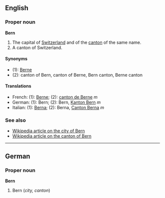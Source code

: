 ==English==
===Proper noun===
'''Bern'''

#The capital of [[Switzerland]] and of the [[canton]] of the same name.
#A canton of Switzerland.

====Synonyms====
*(1): [[Berne]]
*(2): canton of Bern, canton of Berne, Bern canton, Berne canton

====Translations====
*French: (1): [[Berne]]; (2): [[canton de Berne]] ''m''
*German: (1): Bern; (2): Bern, [[Kanton Bern]] ''m''
*Italian: (1): [[Berna]]; (2): Berna, [[Canton Berna]] ''m''

===See also===
*[[en:Bern|Wikipedia article on the city of Bern]]
*[[en:Canton_of_Bern|Wikipedia article on the canton of Bern]]

----
==German==
===Proper noun===
'''Bern'''

#Bern (''city, canton'')